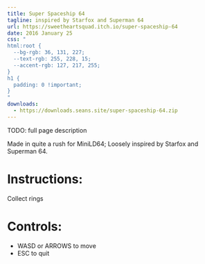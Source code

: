 ```yaml
---
title: Super Spaceship 64
tagline: inspired by Starfox and Superman 64
url: https://sweetheartsquad.itch.io/super-spaceship-64
date: 2016 January 25
css: "
html:root {
  --bg-rgb: 36, 131, 227;
  --text-rgb: 255, 228, 15;
  --accent-rgb: 127, 217, 255;
}
h1 {
  padding: 0 !important;
}
"
downloads:
  - https://downloads.seans.site/super-spaceship-64.zip
---
```


TODO: full page description


Made in quite a rush for MiniLD64; Loosely inspired by Starfox and Superman 64.

# Instructions:

Collect rings

# Controls:

- WASD or ARROWS to move
- ESC to quit
